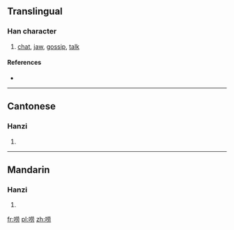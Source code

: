{{also|嘮}}
==Translingual==

===Han character===
{{Han char|rn=30|rad=口|as=07|sn=10|four=|canj=口廿月尸 (RTBS)}}

# [[chat]], [[jaw]], [[gossip]], [[talk]]

====References====
* {{Han ref|kx=0193.051|hdz=10626.010|uh=5520|ud=21792}}

----

==Cantonese==

===Hanzi===
{{yue-hanzi|jyut=|y=lou4|tra=嘮}}

# {{defn|Cantonese|sort=口07}}

----

==Mandarin==

===Hanzi===
{{cmn-hanzi|tra=嘮|pin=[[láo]] ([[lao2]])|wg=lao<sup>2</sup>}}

# {{defn|Mandarin|sort=口07}}

[[fr:唠]]
[[pl:唠]]
[[zh:唠]]